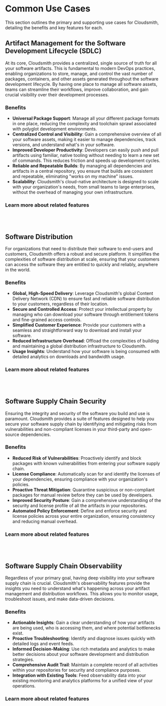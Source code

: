 
# Common Use Cases

This section outlines the primary and supporting use cases for Cloudsmith, detailing the benefits and key features for each.

<Flex gap="s" align="stretch">
  <Card
    title="Artifact Management for the SDLC"
    description="Centralized storage, management, and control of all software artifacts in one location."
    href="/artifact-management"
    icon="homepage/documentation"
    type="simple"
    width="full"
    linkText="Rego-based Policies-as-Code"
  />
  <Card
    title="Software Distribution"
    description="A platform to securely and reliably distribute software to customers at scale."
    href="/software-distribution"
    icon="homepage/api"
    type="simple"
    width="full"
    linkText="Reduce risks"
  />
  <Card
    title="Software Supply Chain Security"
    description="Identify and mitigate security vulnerabilities and license compliance risks."
    href="/supply-chain-security"
    icon="homepage/api"
    type="simple"
    width="full"
    linkText="Secure your artifacts."
  />
  <Card
    title="Software Supply Chain Observability"
    description="Get insights about your artifact management and distribution workflows."
    href="/logs-and-observability"
    icon="homepage/api"
    type="simple"
    width="full"
    linkText=""
  />
</Flex>

## Artifact Management for the Software Development Lifecycle (SDLC)

At its core, Cloudsmith provides a centralized, single source of truth for all your software artifacts. This is fundamental to modern DevOps practices, enabling organizations to store, manage, and control the vast number of packages, containers, and other assets generated throughout the software development lifecycle. By having one place to manage all software assets, teams can streamline their workflows, improve collaboration, and gain crucial visibility over their development processes.

### Benefits

- **Universal Package Support**: Manage all your different package formats in one place, reducing the complexity and toolchain sprawl associated with polyglot development environments.
- **Centralized Control and Visibility**: Gain a comprehensive overview of all your software assets, making it easier to manage dependencies, track versions, and understand what's in your software.
- **Improved Developer Productivity**: Developers can easily push and pull artifacts using familiar, native tooling without needing to learn a new set of commands. This reduces friction and speeds up development cycles.
- **Reliable and Repeatable Builds**: By managing all dependencies and artifacts in a central repository, you ensure that builds are consistent and repeatable, eliminating "works on my machine" issues.
- **Scalability**: Cloudsmith's cloud-native architecture is designed to scale with your organization's needs, from small teams to large enterprises, without the overhead of managing your own infrastructure.

### Learn more about related features

<Flex gap="s" align="stretch">
  <Card
    title="Multi-format Repositories"
    description="Support for over 30 package formats, including Docker, Maven, npm, Python, and RubyGems."
    href="/formats"
    icon="homepage/documentation"
    type="simple"
    width="full"
    linkText="Formats"
  />
  <Card
    title="Native Tooling Integration"
    description="Seamless integration with the package managers and tools your developers already use. Start with our Python examples."
    href="/formats/python-repository"
    icon="homepage/api"
    type="simple"
    width="full"
    linkText="Native tooling"
  />
  <Card
    title="Role-Based Access Controls (RBAC)"
    description="Fine-grained permissions to control who can read, write, and manage artifacts."
    href="/accounts-and-teams/about-privileges"
    icon="homepage/guide"
    type="simple"
    width="full"
    linkText="Privileges"
  />
  <Card
    title="Upstream Proxying and Caching"
    description="Proxy and cache public repositories to protect against upstream outages and improve performance."
    href="/repositories/upstreams"
    icon="homepage/documentation"
    type="simple"
    width="full"
    linkText="Upstreams"
  />
</Flex>
<br></br>

## Software Distribution

For organizations that need to distribute their software to end-users and customers, Cloudsmith offers a robust and secure platform. It simplifies the complexities of software distribution at scale, ensuring that your customers can access the software they are entitled to quickly and reliably, anywhere in the world.

### Benefits

- **Global, High-Speed Delivery**: Leverage Cloudsmith's global Content Delivery Network (CDN) to ensure fast and reliable software distribution to your customers, regardless of their location.
- **Secure and Controlled Access**: Protect your intellectual property by managing who can download your software through entitlement tokens and fine-grained access controls.
- **Simplified Customer Experience**: Provide your customers with a seamless and straightforward way to download and install your software.
- **Reduced Infrastructure Overhead**: Offload the complexities of building and maintaining a global distribution infrastructure to Cloudsmith.
- **Usage Insights**: Understand how your software is being consumed with detailed analytics on downloads and bandwidth usage.

### Learn more about related features

<Flex gap="s" align="stretch">
  <Card
    title="Entitlement Tokens"
    description="Securely grant access to your private repositories for specific customers or users."
    href="/software-distribution/entitlement-tokens"
    icon="utility/documentation"
    type="simple"
    width="full"
    linkText="Formats"
  />
  <Card
    title="Public, Open Source, and Private Repositories"
    description="Choose the right level of access for your different software packages."
    href="/repositories"
    icon="utility/api"
    type="simple"
    width="full"
    linkText=""
  />
  <Card
    title="Broadcasts"
    description="Enterprise grade features to share your repository artifacts to the world."
    href="/software-distribution/broadcasts"
    icon="utility/api"
    type="simple"
    width="full"
    linkText=""
  />
  <Card
    title="Detailed Usage Logs and Analytics"
    description="Track download statistics, bandwidth consumption, and more to understand user engagement."
    href="/logs-and-observability/"
    icon="utility/api"
    type="simple"
    width="full"
    linkText=""
  />
</Flex>
<br></br>

## Software Supply Chain Security

Ensuring the integrity and security of the software you build and use is paramount. Cloudsmith provides a suite of features designed to help you secure your software supply chain by identifying and mitigating risks from vulnerabilities and non-compliant licenses in your third-party and open-source dependencies.

### Benefits

- **Reduced Risk of Vulnerabilities**: Proactively identify and block packages with known vulnerabilities from entering your software supply chain.
- **License Compliance**: Automatically scan for and identify the licenses of your dependencies, ensuring compliance with your organization's policies.
- **Proactive Threat Mitigation**: Quarantine suspicious or non-compliant packages for manual review before they can be used by developers.
- **Improved Security Posture**: Gain a comprehensive understanding of the security and license profile of all the artifacts in your repositories.
- **Automated Policy Enforcement**: Define and enforce security and license policies across your entire organization, ensuring consistency and reducing manual overhead.

### Learn more about related features

<Flex gap="s" align="stretch">
  <Card
    title="Enterprise Policy Management"
    description="Define granular, automated policies for vulnerability severity, license compliance, and more."
    href="/supply-chain-security/epm"
    icon="utility/documentation"
    type="simple"
    width="full"
    linkText="Rego-based Policies-as-Code"
  />
  <Card
    title="Vulnerability Scans"
    description="Automatically scan your artifacts for known vulnerabilities and receive detailed reports."
    href="/repositories"
    icon="utility/api"
    type="simple"
    width="full"
    linkText="Reduce risks"
  />
  <Card
    title="Package Quarantine"
    description="Automatically move packages that violate policies to a quarantine repository for further inspection."
    href="/software-distribution/broadcasts"
    icon="utility/api"
    type="simple"
    width="full"
    linkText="Start reducing risks."
  />
  <Card
    title="Digital Signatures"
    description="Verify the integrity and authenticity of your software artifacts."
    href="/"
    icon="utility/api"
    type="simple"
    width="full"
    linkText="Verify your packages."
  />
</Flex>
<br></br>

## Software Supply Chain Observability

Regardless of your primary goal, having deep visibility into your software supply chain is crucial. Cloudsmith's observability features provide the insights you need to understand what's happening across your artifact management and distribution workflows. This allows you to monitor usage, troubleshoot issues, and make data-driven decisions.

### Benefits

- **Actionable Insights**: Gain a clear understanding of how your artifacts are being used, who is accessing them, and where potential bottlenecks exist.
- **Proactive Troubleshooting**: Identify and diagnose issues quickly with detailed logs and event feeds.
- **Informed Decision-Making**: Use rich metadata and analytics to make better decisions about your software development and distribution strategies.
- **Comprehensive Audit Trail**: Maintain a complete record of all activities within your repositories for security and compliance purposes.
- **Integration with Existing Tools**: Feed observability data into your existing monitoring and analytics platforms for a unified view of your operations.

### Learn more about related features

<Flex gap="s" align="stretch">
  <Card
    title="Detailed Audit Logs"
    description="A comprehensive, immutable log of all events that occur within your organization and repositories."
    href="/logs-and-observability/audit-logs"
    icon="utility/documentation"
    type="simple"
    width="full"
    linkText="Inspect workspace activity"
  />
  <Card
    title="Client and logs and stats"
    description="Visualize and analyze data on downloads, bandwidth, and storage."
    href="/logs-and-observability"
    icon="utility/api"
    type="simple"
    width="full"
    linkText="Get insights from your supply chain"
  />
 <Card
    title="Datadog Integration"
    description="The Datadog Cloudsmith Integration is a simple and effective visualization tool for your workspace."
    href="/integrations/integrating-with-datadog"
    icon="utility/api"
    type="simple"
    width="full"
    linkText="Integrate with Datadog"
  />
  <Card
    title="Webhook Integrations"
    description="Push real-time event data to your other tools and services."
    href="/developer-tools/webhooks"
    icon="utility/api"
    type="simple"
    width="full"
    linkText="Integrate with your data pipelines"
  />
</Flex>
<br></br>
